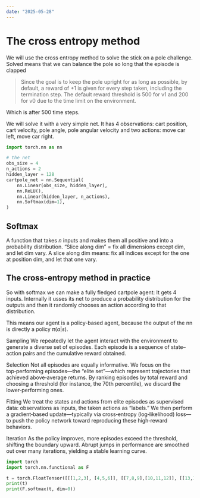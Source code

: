 ```yaml
---
date: "2025-05-28"
---
```

# The cross entropy method

We will use the cross entropy method to solve the stick on a pole challenge. Solved means that we can balance the pole so long that the episode is clapped

> Since the goal is to keep the pole upright for as long as possible, by default, a reward of +1 is given for every step taken, including the termination step. The default reward threshold is 500 for v1 and 200 for v0 due to the time limit on the environment.

Which is after 500 time steps.

We will solve it with a very simple net.
It has 4 observations: cart position, cart velocity, pole angle, pole angular velocity
and two actions: move car left, move car right.
```python
import torch.nn as nn

# the net
obs_size = 4
n_actions = 2
hidden_layer = 128
cartpole_net = nn.Sequential(
    nn.Linear(obs_size, hidden_layer),
    nn.ReLU(),
    nn.Linear(hidden_layer, n_actions),
    nn.Softmax(dim=1),
)
```

## Softmax

A function that takes $n$ inputs and makes them all positive and into a probability distribution.
"Slice along dim" = fix all dimensions except dim, and let dim vary.
A slice along dim means: fix all indices except for the one at position dim, and let that one vary.

## The cross-entropy method in practice

So with softmax we can make a fully fledged cartpole agent: It gets 4 inputs. Internally it usses its net to produce a probability distribution for the outputs and then it randomly chooses an action according to that distribution.

This means our agent is a policy-based agent, because the output of the nn is directly a policy $\pi(a|s)$.

Sampling
We repeatedly let the agent interact with the environment to generate a diverse set of episodes. Each episode is a sequence of state–action pairs and the cumulative reward obtained.

Selection
Not all episodes are equally informative. We focus on the top‑performing episodes—the “elite set”—which represent trajectories that achieved above‑average returns. By ranking episodes by total reward and choosing a threshold (for instance, the 70th percentile), we discard the lower‑performing ones.

Fitting
We treat the states and actions from elite episodes as supervised data: observations as inputs, the taken actions as “labels.” We then perform a gradient‑based update—typically via cross‑entropy (log‑likelihood) loss—to push the policy network toward reproducing these high‑reward behaviors.

Iteration
As the policy improves, more episodes exceed the threshold, shifting the boundary upward. Abrupt jumps in performance are smoothed out over many iterations, yielding a stable learning curve.


```python
import torch
import torch.nn.functional as F

t = torch.FloatTensor([[[1,2,3], [4,5,6]], [[7,8,9],[10,11,12]], [[13,14,15],[16,17,18]]])
print(t)
print(F.softmax(t, dim=0))
```

